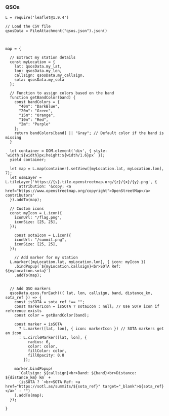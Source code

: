 ### QSOs

```ojs
L = require('leaflet@1.9.4')

// Load the CSV file
qsosData = FileAttachment("qsos.json").json()



map = {

  // Extract my station details
  const myLocation = {
    lat: qsosData.my_lat,
    lon: qsosData.my_lon,
    callsign: qsosData.my_callsign,
    sota: qsosData.my_sota
  };

  // Function to assign colors based on the band
  function getBandColor(band) {
    const bandColors = {
      "40m": "DarkBlue",
      "20m": "Green",
      "15m": "Orange",
      "10m": "Red",
      "2m": "Purple"
    };
    return bandColors[band] || "Gray"; // Default color if the band is missing
  }

  let container = DOM.element('div', { style: `width:${width}px;height:${width/1.6}px` });
  yield container;

  let map = L.map(container).setView([myLocation.lat, myLocation.lon], 7);
  let osmLayer = L.tileLayer('https://{s}.tile.openstreetmap.org/{z}/{x}/{y}.png', {
      attribution: '&copy; <a href="https://www.openstreetmap.org/copyright">OpenStreetMap</a> contributors'
  }).addTo(map);

  // Custom icons
  const myIcon = L.icon({
    iconUrl: "/flag.png",
    iconSize: [25, 25],
  });

    const sotaIcon = L.icon({
    iconUrl: "/summit.png",
    iconSize: [25, 25],
  });

    // Add marker for my station
  L.marker([myLocation.lat, myLocation.lon], { icon: myIcon })
    .bindPopup(`${myLocation.callsign}<br>SOTA Ref: ${myLocation.sota}`)
    .addTo(map);


  // Add QSO markers
  qsosData.qsos.forEach(({ lat, lon, callsign, band, distance_km, sota_ref }) => {
    const isSOTA = sota_ref !== "";
    const markerIcon = isSOTA ? sotaIcon : null; // Use SOTA icon if reference exists
    const color = getBandColor(band);

    const marker = isSOTA
      ? L.marker([lat, lon], { icon: markerIcon }) // SOTA markers get an icon
      : L.circleMarker([lat, lon], {
          radius: 6,
          color: color,
          fillColor: color,
          fillOpacity: 0.8
        });

    marker.bindPopup(
      `Callsign: ${callsign}<br>Band: ${band}<br>Distance: ${distance_km} km` +
      (isSOTA ? `<br>SOTA Ref: <a href="https://sotl.as/summits/${sota_ref}" target="_blank">${sota_ref}</a>` : "")
    ).addTo(map);
  });

}

```
